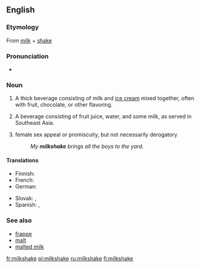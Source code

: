{{see|milk-shake}}

==English==
{{wikipedia}}

===Etymology===
From [[milk]] + [[shake]]

===Pronunciation===
* {{audio|en-us-milkshake.ogg|Audio (US)}}

===Noun===
{{en-noun}}

# {{context|beverages}} A thick beverage consisting of milk and [[ice cream]] mixed together, often with fruit, chocolate, or other flavoring.
# {{context|beverages}} {{italbrac|nonstandard}} A beverage consisting of fruit juice, water, and some milk, as served in Southeast Asia.
# {{context|Slang}} female sex appeal or promiscuity, but not necessarily derogatory
#: ''My '''milkshake''' brings all the boys to the yard.''

====Translations====
{{trans-top|milk and ice cream beverage}}
* Finnish: {{t+|fi|pirtelö}}
* French: {{t+|fr|milk-shake|m}}
* German: {{t+|de|Milchmixgetränk|n}}
{{trans-mid}}
* Slovak: {{t-|sk|koktajl|m}}, {{t-|sk|koktejl|m}}
* Spanish: {{t-|es|batido|m}}, {{t|es|licuado|m}}
{{trans-bot}}

===See also===
* [[frappe]]
* [[malt]]
* [[malted milk]]

[[fr:milkshake]]
[[pl:milkshake]]
[[ru:milkshake]]
[[fi:milkshake]]